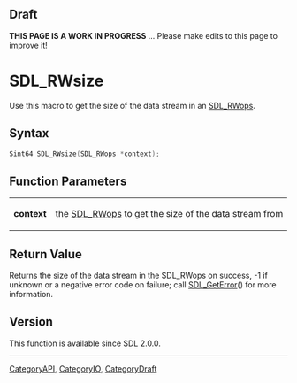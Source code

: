 
== Draft ==

'''THIS PAGE IS A WORK IN PROGRESS''' ... Please make edits to this page to improve it!


<!-- #*^*^*^*^*See https://wiki.libsdl.org/SGFunctions for details on editing this page*^*^*^*^* -->
= SDL_RWsize =

Use this macro to get the size of the data stream in an [[SDL_RWops]].

== Syntax ==

<syntaxhighlight lang='c'>
Sint64 SDL_RWsize(SDL_RWops *context);
</syntaxhighlight>

== Function Parameters ==

{|
|'''context'''
|the [[SDL_RWops]] to get the size of the data stream from
|}

== Return Value ==

Returns the size of the data stream in the SDL_RWops on success, -1 if
unknown or a negative error code on failure; call [[SDL_GetError]]() for
more information.



== Version ==

This function is available since SDL 2.0.0.


----
[[CategoryAPI]], [[CategoryIO]], [[CategoryDraft]]
<!-- #See the Style Guide for instructions on editing the footer. -->


